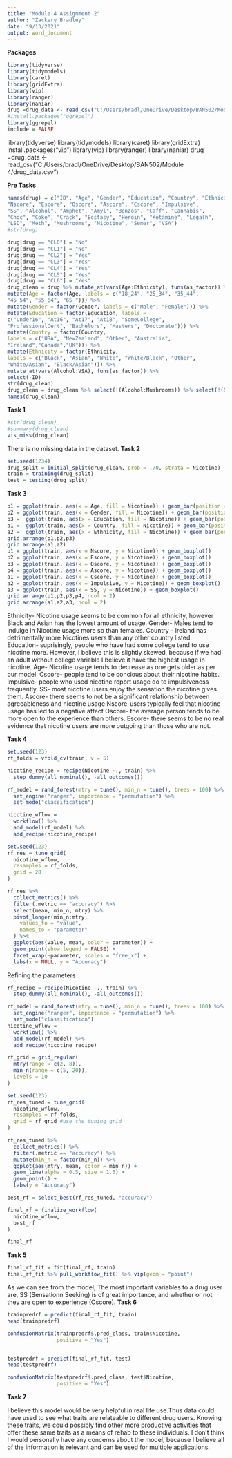 ---
title: "Module 4 Assignment 2"
author: "Zackery Bradley"
date: "9/13/2021"
output: word_document
---
**Packages**
```{r}
library(tidyverse)
library(tidymodels)
library(caret)
library(gridExtra)
library(vip)
library(ranger)
library(naniar) 
drug =drug_data <- read_csv("C:/Users/bradl/OneDrive/Desktop/BAN502/Module 4/drug_data.csv")
#install.packages("ggrepel")
library(ggrepel)
include = FALSE
```
library(tidyverse)
library(tidymodels)
library(caret)
library(gridExtra)
install.packages("vip")
library(vip)
library(ranger)
library(naniar) 
drug =drug_data <- read_csv("C:/Users/bradl/OneDrive/Desktop/BAN502/Module 4/drug_data.csv")

**Pre Tasks**
```{r}
names(drug) = c("ID", "Age", "Gender", "Education", "Country", "Ethnicity",
"Nscore", "Escore", "Oscore", "Ascore", "Cscore", "Impulsive",
"SS", "Alcohol", "Amphet", "Amyl", "Benzos", "Caff", "Cannabis",
"Choc", "Coke", "Crack", "Ecstasy", "Heroin", "Ketamine", "Legalh",
"LSD", "Meth", "Mushrooms", "Nicotine", "Semer", "VSA")
#str(drug)

drug[drug == "CL0"] = "No"
drug[drug == "CL1"] = "No"
drug[drug == "CL2"] = "Yes"
drug[drug == "CL3"] = "Yes"
drug[drug == "CL4"] = "Yes"
drug[drug == "CL5"] = "Yes"
drug[drug == "CL6"] = "Yes"
drug_clean = drug %>% mutate_at(vars(Age:Ethnicity), funs(as_factor)) %>%
mutate(Age = factor(Age, labels = c("18_24", "25_34", "35_44",
"45_54", "55_64", "65_"))) %>%
mutate(Gender = factor(Gender, labels = c("Male", "Female"))) %>%
mutate(Education = factor(Education, labels =
c("Under16", "At16", "At17", "At18", "SomeCollege",
"ProfessionalCert", "Bachelors", "Masters", "Doctorate"))) %>%
mutate(Country = factor(Country,
labels = c("USA", "NewZealand", "Other", "Australia",
"Ireland","Canada","UK"))) %>%
mutate(Ethnicity = factor(Ethnicity,
labels = c("Black", "Asian", "White", "White/Black", "Other",
"White/Asian", "Black/Asian"))) %>%
mutate_at(vars(Alcohol:VSA), funs(as_factor)) %>%
select(-ID)
str(drug_clean)
drug_clean = drug_clean %>% select(!(Alcohol:Mushrooms)) %>% select(!(Semer:VSA))
names(drug_clean)
```
**Task 1**
```{r}
#str(drug_clean)
#summary(drug_clean)
vis_miss(drug_clean) 
```
There is no missing data in the dataset.
**Task 2**

```{r}
set.seed(1234)
drug_split = initial_split(drug_clean, prob = .70, strata = Nicotine)
train = training(drug_split)
test = testing(drug_split)
```
**Task 3**
```{r}

p1 = ggplot(train, aes(x = Age, fill = Nicotine)) + geom_bar(position = "fill")
p2 = ggplot(train, aes(x = Gender, fill = Nicotine)) + geom_bar(position = "fill")
p3 =  ggplot(train, aes(x = Education, fill = Nicotine)) + geom_bar(position = "fill")
a1 =  ggplot(train, aes(x = Country, fill = Nicotine)) + geom_bar(position = "fill")
a2 =  ggplot(train, aes(x = Ethnicity, fill = Nicotine)) + geom_bar(position = "fill")
grid.arrange(p1,p2,p3)
grid.arrange(a1,a2) 
p1 = ggplot(train, aes(x = Nscore, y = Nicotine)) + geom_boxplot()
p2 = ggplot(train, aes(x = Escore, y = Nicotine)) + geom_boxplot()
p3 = ggplot(train, aes(x = Oscore, y = Nicotine)) + geom_boxplot()
p4 = ggplot(train, aes(x = Ascore, y = Nicotine)) + geom_boxplot()
a1 = ggplot(train, aes(x = Cscore, y = Nicotine)) + geom_boxplot()
a2 = ggplot(train, aes(x = Impulsive, y = Nicotine)) + geom_boxplot()
a3 = ggplot(train, aes(x = SS, y = Nicotine)) + geom_boxplot()
grid.arrange(p1,p2,p3,p4, ncol = 2)
grid.arrange(a1,a2,a3, ncol = 2)

```
Ethnicity- Nicotine usage seems to be common for all ethnicity, however Black and Asian has the lowest amount of usage.
Gender- Males tend to indulge in Nicotine usage  more so than females.
Country - Ireland has detrimentally more Nicotines users than any other country listed.
Education- suprisingly, people who have had some college tend to use nicotine more. However, I believe this is slightly skewed, because if we had an adult without college variable I believe it have the highest usage in nicotine.
Age- Nicotine usage tends to decrease as one gets older as per our model.
Cscore- people tend to be concious about their nicotine habits.
Impulsive- people who used nicotine report usage do to impulsiveness frequently.
SS- most nicotine users enjoy the sensation the nicotine gives them.
Ascore- there seems to not be a significant relationship between agreeableness and nicotine usage
Nscore-users typically feel that nicotine usage has led to a negative affect
Oscore- the average person tends to be more open to the experience than others.
Escore- there seems to be no real evidence that nicotine users are more outgoing than those who are not.

**Task 4**
```{r}
set.seed(123)
rf_folds = vfold_cv(train, v = 5)

nicotine_recipe = recipe(Nicotine ~., train) %>%
  step_dummy(all_nominal(), -all_outcomes())

rf_model = rand_forest(mtry = tune(), min_n = tune(), trees = 100) %>%  
  set_engine("ranger", importance = "permutation") %>% 
  set_mode("classification")

nicotine_wflow = 
  workflow() %>% 
  add_model(rf_model) %>% 
  add_recipe(nicotine_recipe)

set.seed(123)
rf_res = tune_grid(
  nicotine_wflow,
  resamples = rf_folds,
  grid = 20 
)
```


```{r}
rf_res %>%
  collect_metrics() %>%
  filter(.metric == "accuracy") %>%
  select(mean, min_n, mtry) %>%
  pivot_longer(min_n:mtry,
    values_to = "value",
    names_to = "parameter"
  ) %>%
  ggplot(aes(value, mean, color = parameter)) +
  geom_point(show.legend = FALSE) +
  facet_wrap(~parameter, scales = "free_x") +
  labs(x = NULL, y = "Accuracy")
```
Refining the parameters  
```{r}
rf_recipe = recipe(Nicotine ~., train) %>%
  step_dummy(all_nominal(), -all_outcomes())

rf_model = rand_forest(mtry = tune(), min_n = tune(), trees = 100) %>% 
  set_engine("ranger", importance = "permutation") %>% 
  set_mode("classification")
nicotine_wflow = 
  workflow() %>% 
  add_model(rf_model) %>% 
  add_recipe(nicotine_recipe)

rf_grid = grid_regular(
  mtry(range = c(2, 8)), 
  min_n(range = c(5, 20)), 
  levels = 10
)

set.seed(123)
rf_res_tuned = tune_grid(
  nicotine_wflow,
  resamples = rf_folds,
  grid = rf_grid #use the tuning grid
)

rf_res_tuned %>%
  collect_metrics() %>%
  filter(.metric == "accuracy") %>%
  mutate(min_n = factor(min_n)) %>%
  ggplot(aes(mtry, mean, color = min_n)) +
  geom_line(alpha = 0.5, size = 1.5) +
  geom_point() +
  labs(y = "Accuracy")

best_rf = select_best(rf_res_tuned, "accuracy")

final_rf = finalize_workflow(
  nicotine_wflow,
  best_rf
)

final_rf
```

**Task 5**
```{r}
final_rf_fit = fit(final_rf, train)
final_rf_fit %>% pull_workflow_fit() %>% vip(geom = "point")
```
As we can see from the model, The most important variables to a drug user are, SS (Sensationn Seeking) is of great importance, and whether or not they are open to experience (Oscore). 
**Task 6**
```{r}
trainpredrf = predict(final_rf_fit, train)
head(trainpredrf)

confusionMatrix(trainpredrf$.pred_class, train$Nicotine, 
                positive = "Yes")


testpredrf = predict(final_rf_fit, test)
head(testpredrf)

confusionMatrix(testpredrf$.pred_class, test$Nicotine, 
                positive = "Yes")
```

**Task 7**

I believe this model would be very helpful in real life use.Thus data could have used to see what traits are relateable to different drug users. Knowing these traits, we could possibly find other more productive activities that offer these same traits as a means of rehab to these individuals. I don't think I would personally have any concerns about the model, because I believe all of the information is relevant and can be used for multiple applications.